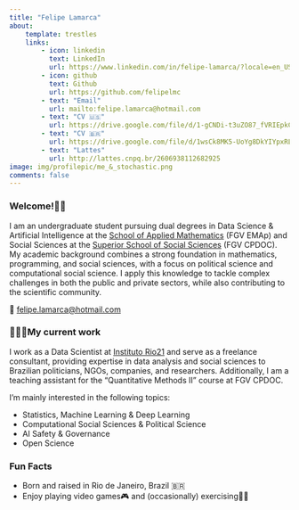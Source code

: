 ```yaml
---
title: "Felipe Lamarca"
about:
    template: trestles
    links:
        - icon: linkedin
          text: LinkedIn
          url: https://www.linkedin.com/in/felipe-lamarca/?locale=en_US
        - icon: github
          text: Github
          url: https://github.com/felipelmc
        - text: "Email"
          url: mailto:felipe.lamarca@hotmail.com
        - text: "CV 🇺🇸"
          url: https://drive.google.com/file/d/1-gCNDi-t3uZO87_fVRIEpkCRfN3o18Zd/view
        - text: "CV 🇧🇷"
          url: https://drive.google.com/file/d/1wsCk8MK5-UoYg8DkYIYpxRLTVr54sIYt/view?usp=sharing
        - text: "Lattes"
          url: http://lattes.cnpq.br/2606938112682925
image: img/profilepic/me_&_stochastic.png
comments: false
---
```


### Welcome!👋🏼

I am an undergraduate student pursuing dual degrees in Data Science & Artificial Intelligence at the [School of Applied Mathematics](https://emap.fgv.br/en) (FGV EMAp) and Social Sciences at the [Superior School of Social Sciences](https://cpdoc.fgv.br/en) (FGV CPDOC). My academic background combines a strong foundation in mathematics, programming, and social sciences, with a focus on political science and computational social science. I apply this knowledge to tackle complex challenges in both the public and private sectors, while also contributing to the scientific community.

📧 [felipe.lamarca@hotmail.com](mailto:felipe.lamarca@hotmail.com)

### 👨🏻‍💻My current work

I work as a Data Scientist at [Instituto Rio21](https://rio21.org/) and serve as a freelance consultant, providing expertise in data analysis and social sciences to Brazilian politicians, NGOs, companies, and researchers. Additionally, I am a teaching assistant for the "Quantitative Methods II" course at FGV CPDOC.

I'm mainly interested in the following topics:

- Statistics, Machine Learning & Deep Learning
- Computational Social Sciences & Political Science
- AI Safety & Governance
- Open Science

### Fun Facts

- Born and raised in Rio de Janeiro, Brazil 🇧🇷
- Enjoy playing video games🎮 and (occasionally) exercising🏃🏻